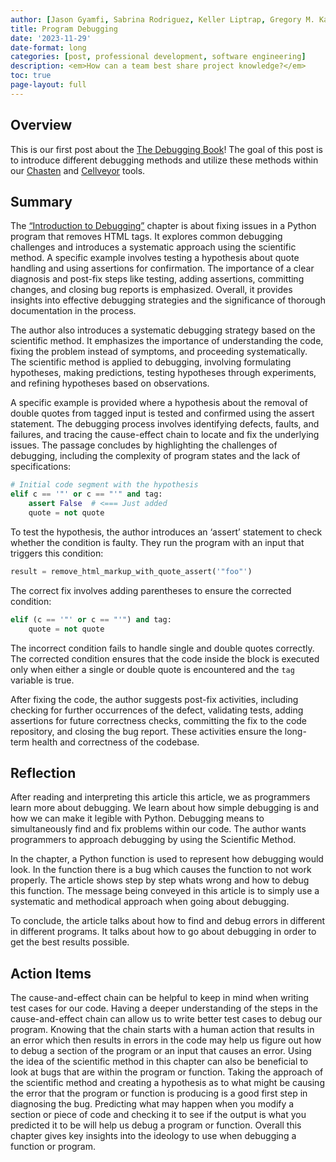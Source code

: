 ```yaml
---
author: [Jason Gyamfi, Sabrina Rodriguez, Keller Liptrap, Gregory M. Kapfhammer]
title: Program Debugging
date: '2023-11-29'
date-format: long
categories: [post, professional development, software engineering]
description: <em>How can a team best share project knowledge?</em>
toc: true
page-layout: full
---
```


## Overview

This is our first post about the [The Debugging
Book](https://www.debuggingbook.org/html/Intro_Debugging.html)! The goal of
this post is to introduce different debugging methods and utilize these methods
within our [Chasten](https://github.com/AstuteSource/chasten) and
[Cellveyor](https://github.com/GatorEducator/cellveyor) tools.

## Summary

The ["Introduction to
Debugging"](https://www.debuggingbook.org/html/Intro_Debugging.html) chapter is
about fixing issues in a Python program that removes HTML tags. It explores
common debugging challenges and introduces a systematic approach using the
scientific method. A specific example involves testing a hypothesis about quote
handling and using assertions for confirmation. The importance of a clear
diagnosis and post-fix steps like testing, adding assertions, committing
changes, and closing bug reports is emphasized. Overall, it provides insights
into effective debugging strategies and the significance of thorough
documentation in the process.

The author also introduces a systematic debugging strategy based on the scientific method.
It emphasizes the importance of understanding the code, fixing the problem instead of
symptoms, and proceeding systematically. The scientific method is applied to debugging,
involving formulating hypotheses, making predictions, testing hypotheses through
experiments, and refining hypotheses based on observations.

A specific example is provided where a hypothesis about the removal of double quotes from
tagged input is tested and confirmed using the assert statement. The debugging process
involves identifying defects, faults, and failures, and tracing the cause-effect chain to
locate and fix the underlying issues. The passage concludes by highlighting the challenges
of debugging, including the complexity of program states and the lack of specifications:

```python
# Initial code segment with the hypothesis
elif c == '"' or c == "'" and tag:
    assert False  # <=== Just added
    quote = not quote
```

To test the hypothesis, the author introduces an 'assert' statement to check
whether the condition is faulty. They run the program with an input that
triggers this condition:

```python
result = remove_html_markup_with_quote_assert('"foo"')
```

The correct fix involves adding parentheses to ensure the corrected condition:

```python
elif (c == '"' or c == "'") and tag:
    quote = not quote
```

The incorrect condition fails to handle single and double quotes correctly. The
corrected condition ensures that the code inside the block is executed only
when either a single or double quote is encountered and the `tag` variable is
true.

After fixing the code, the author suggests post-fix activities, including
checking for further occurrences of the defect, validating tests, adding
assertions for future correctness checks, committing the fix to the code
repository, and closing the bug report. These activities ensure the long-term
health and correctness of the codebase.

## Reflection

After reading and interpreting this article this article, we as programmers
learn more about debugging. We learn about how simple debugging is and how we
can make it legible with Python. Debugging means to simultaneously find and fix
problems within our code.  The author wants programmers to approach debugging
by using the Scientific Method.

In the chapter, a Python function is used to represent how debugging would
look. In the function there is a bug which causes the function to not work
properly. The article shows step by step whats wrong and how to debug this
function. The message being conveyed in this article is to simply use a
systematic and methodical approach when going about debugging.

To conclude, the article talks about how to find and debug errors in different
in different programs. It talks about how to go about debugging in order to get
the best results possible.

## Action Items

The cause-and-effect chain can be helpful to keep in mind when writing test
cases for our code. Having a deeper understanding of the steps in the
cause-and-effect chain can allow us to write better test cases to debug our
program. Knowing that the chain starts with a human action that results in an
error which then results in errors in the code may help us figure out how to
debug a section of the program or an input that causes an error. Using the idea
of the scientific method in this chapter can also be beneficial to look at bugs
that are within the program or function. Taking the approach of the scientific
method and creating a hypothesis as to what might be causing the error that the
program or function is producing is a good first step in diagnosing the bug.
Predicting what may happen when you modify a section or piece of code and
checking it to see if the output is what you predicted it to be will help us
debug a program or function. Overall this chapter gives key insights into the
ideology to use when debugging a function or program.
